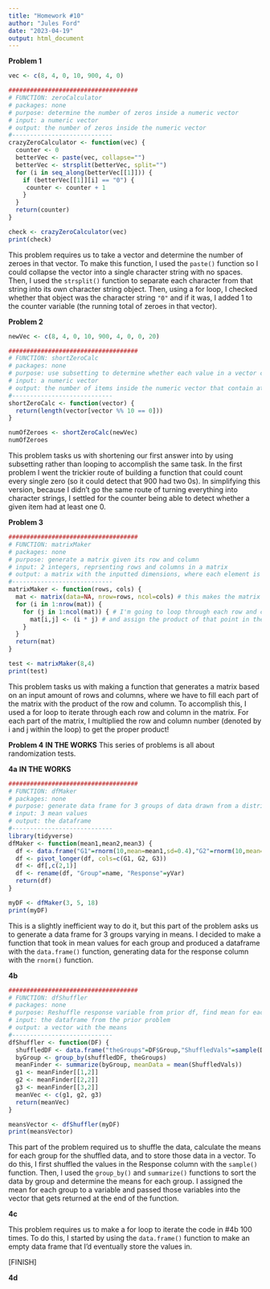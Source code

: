 ```yaml
---
title: "Homework #10"
author: "Jules Ford"
date: "2023-04-19"
output: html_document
---
```

**Problem 1**
```r
vec <- c(8, 4, 0, 10, 900, 4, 0)

####################################
# FUNCTION: zeroCalculator
# packages: none
# purpose: determine the number of zeros inside a numeric vector
# input: a numeric vector
# output: the number of zeros inside the numeric vector
#----------------------------
crazyZeroCalculator <- function(vec) {
  counter <- 0
  betterVec <- paste(vec, collapse="")
  betterVec <- strsplit(betterVec, split="")
  for (i in seq_along(betterVec[[1]])) {
    if (betterVec[[1]][i] == "0") {
     counter <- counter + 1
    }
  }
  return(counter)
}

check <- crazyZeroCalculator(vec) 
print(check)
```
This problem requires us to take a vector and determine the number of zeroes in that vector. To make this function, I used the `paste()` function so I could collapse the vector into a single character string with no spaces. Then, I used the `strsplit()` function to separate each character from that string into its own character string object. Then, using a for loop, I checked whether that object was the character string `"0"` and if it was, I added 1 to the counter variable (the running total of zeroes in that vector).
 
**Problem 2**
```r
newVec <- c(8, 4, 0, 10, 900, 4, 0, 0, 20)

####################################
# FUNCTION: shortZeroCalc
# packages: none
# purpose: use subsetting to determine whether each value in a vector contains at least one 0
# input: a numeric vector
# output: the number of items inside the numeric vector that contain at least one 0
#----------------------------
shortZeroCalc <- function(vector) {
  return(length(vector[vector %% 10 == 0]))
}

numOfZeroes <- shortZeroCalc(newVec)
numOfZeroes
```
This problem tasks us with shortening our first answer into by using subsetting rather than looping to accomplish the same task. In the first problem I went the trickier route of building a function that could count every single zero (so it could detect that 900 had two 0s). In simplifying this version, because I didn't go the same route of turning everything into character strings, I settled for the counter being able to detect whether a given item had at least one 0. 
 
**Problem 3**
```r
####################################
# FUNCTION: matrixMaker
# packages: none
# purpose: generate a matrix given its row and column
# input: 2 integers, reprsenting rows and columns in a matrix
# output: a matrix with the inputted dimensions, where each element is the product of the given row and column number
#----------------------------
matrixMaker <- function(rows, cols) {
  mat <- matrix(data=NA, nrow=rows, ncol=cols) # this makes the matrix
  for (i in 1:nrow(mat)) {
    for (j in 1:ncol(mat)) { # I'm going to loop through each row and column
      mat[i,j] <- (i * j) # and assign the product of that point in the loop (i represents the row # and j represents the column #)
    }
  }
  return(mat)
}

test <- matrixMaker(8,4)
print(test)
```

This problem tasks us with making a function that generates a matrix based on an input amount of rows and columns, where we have to fill each part of the matrix with the product of the row and column. To accomplish this, I used a for loop to iterate through each row and column in the matrix. For each part of the matrix, I multiplied the row and column number (denoted by i and j within the loop) to get the proper product!

**Problem 4** **IN THE WORKS**
This series of problems is all about randomization tests.

**4a** **IN THE WORKS**
```r
####################################
# FUNCTION: dfMaker
# packages: none
# purpose: generate data frame for 3 groups of data drawn from a distribution with a different mean
# input: 3 mean values
# output: the dataframe
#----------------------------
library(tidyverse)
dfMaker <- function(mean1,mean2,mean3) {
  df <- data.frame("G1"=rnorm(10,mean=mean1,sd=0.4),"G2"=rnorm(10,mean=mean2,sd=0.4),"G3"=rnorm(10,mean=mean3,sd=0.4),"yVar"=rnorm(10,mean=mean3,sd=0.4))
  df <- pivot_longer(df, cols=c(G1, G2, G3))
  df <- df[,c(2,1)]
  df <- rename(df, "Group"=name, "Response"=yVar)
  return(df)
}

myDF <- dfMaker(3, 5, 18)
print(myDF)
```

This is a slightly inefficient way to do it, but this part of the problem asks us to generate a data frame for 3 groups varying in means. I decided to make a function that took in mean values for each group and produced a dataframe with the `data.frame()` function, generating data for the response column with the `rnorm()` function.

**4b**
```r
####################################
# FUNCTION: dfShuffler
# packages: none
# purpose: Reshuffle response variable from prior df, find mean for each group in the new df, and return those means in a vector with 3 objects
# input: the dataframe from the prior problem
# output: a vector with the means
#----------------------------
dfShuffler <- function(DF) {
  shuffledDF <- data.frame("theGroups"=DF$Group,"ShuffledVals"=sample(DF$Response)) # this shuffles the DF
  byGroup <- group_by(shuffledDF, theGroups)
  meanFinder <- summarize(byGroup, meanData = mean(ShuffledVals))
  g1 <- meanFinder[[1,2]]
  g2 <- meanFinder[[2,2]]
  g3 <- meanFinder[[3,2]]
  meanVec <- c(g1, g2, g3)
  return(meanVec)
}

meansVector <- dfShuffler(myDF)
print(meansVector)
```

This part of the problem required us to shuffle the data, calculate the means for each group for the shuffled data, and to store those data in a vector. To do this, I first shuffled the values in the Response column with the `sample()` function. Then, I used the `group_by()` and `summarize()` functions to sort the data by group and determine the means for each group. I assigned the mean for each group to a variable and passed those variables into the vector that gets returned at the end of the function.

**4c**


This problem requires us to make a for loop to iterate the code in #4b 100 times. To do this, I started by using the `data.frame()` function to make an empty data frame that I'd eventually store the values in.

[FINISH]

**4d**